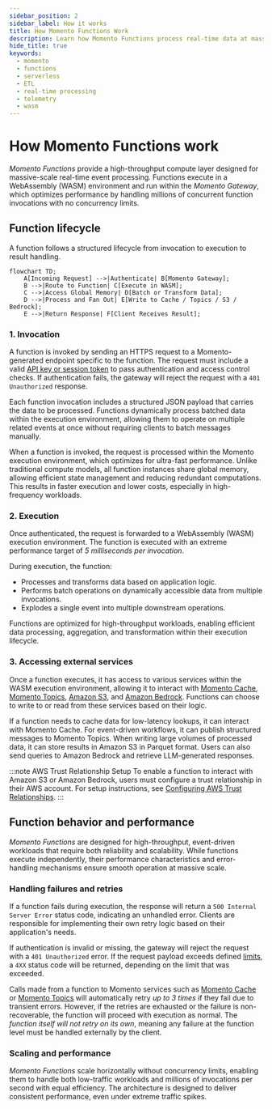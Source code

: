 ```yaml
---
sidebar_position: 2
sidebar_label: How it works
title: How Momento Functions Work
description: Learn how Momento Functions process real-time data at massive scale with high-performance execution.
hide_title: true
keywords:
  - momento
  - functions
  - serverless
  - ETL
  - real-time processing
  - telemetry
  - wasm
---
```


# How Momento Functions work

*Momento Functions* provide a high-throughput compute layer designed for massive-scale real-time event processing. Functions execute in a WebAssembly (WASM) environment and run within the *Momento Gateway*, which optimizes performance by handling millions of concurrent function invocations with no concurrency limits.

## Function lifecycle

A function follows a structured lifecycle from invocation to execution to result handling.

```mermaid
flowchart TD;
    A[Incoming Request] -->|Authenticate| B[Momento Gateway];
    B -->|Route to Function| C[Execute in WASM];
    C -->|Access Global Memory| D[Batch or Transform Data];
    D -->|Process and Fan Out| E[Write to Cache / Topics / S3 / Bedrock];
    E -->|Return Response| F[Client Receives Result];
```

### 1. Invocation
A function is invoked by sending an HTTPS request to a Momento-generated endpoint specific to the function. The request must include a valid [API key or session token](/functions/authentication/authentication-methods) to pass authentication and access control checks. If authentication fails, the gateway will reject the request with a `401 Unauthorized` response.

Each function invocation includes a structured JSON payload that carries the data to be processed. Functions dynamically process batched data within the execution environment, allowing them to operate on multiple related events at once without requiring clients to batch messages manually.

When a function is invoked, the request is processed within the Momento execution environment, which optimizes for ultra-fast performance. Unlike traditional compute models, all function instances share global memory, allowing efficient state management and reducing redundant computations. This results in faster execution and lower costs, especially in high-frequency workloads.

### 2. Execution
Once authenticated, the request is forwarded to a WebAssembly (WASM) execution environment. The function is executed with an extreme performance target of *5 milliseconds per invocation*.

During execution, the function:
- Processes and transforms data based on application logic.
- Performs batch operations on dynamically accessible data from multiple invocations.
- Explodes a single event into multiple downstream operations.

Functions are optimized for high-throughput workloads, enabling efficient data processing, aggregation, and transformation within their execution lifecycle.

### 3. Accessing external services
Once a function executes, it has access to various services within the WASM execution environment, allowing it to interact with [Momento Cache](/cache), [Momento Topics](/topics), [Amazon S3](/functions/integrations/amazon-s3), and [Amazon Bedrock](/functions/integrations/amazon-bedrock). Functions can choose to write to or read from these services based on their logic.

If a function needs to cache data for low-latency lookups, it can interact with Momento Cache. For event-driven workflows, it can publish structured messages to Momento Topics. When writing large volumes of processed data, it can store results in Amazon S3 in Parquet format. Users can also send queries to Amazon Bedrock and retrieve LLM-generated responses.

:::note AWS Trust Relationship Setup
To enable a function to interact with Amazon S3 or Amazon Bedrock, users must configure a trust relationship in their AWS account. For setup instructions, see [Configuring AWS Trust Relationships](/functions/authentication/aws-role-delegation).
:::

## Function behavior and performance
*Momento Functions* are designed for high-throughput, event-driven workloads that require both reliability and scalability. While functions execute independently, their performance characteristics and error-handling mechanisms ensure smooth operation at massive scale.

### Handling failures and retries
If a function fails during execution, the response will return a `500 Internal Server Error` status code, indicating an unhandled error. Clients are responsible for implementing their own retry logic based on their application's needs.

If authentication is invalid or missing, the gateway will reject the request with a `401 Unauthorized` error. If the request payload exceeds defined [limits](/functions/limits), a `4XX` status code will be returned, depending on the limit that was exceeded.

Calls made from a function to Momento services such as [Momento Cache](/cache) or [Momento Topics](/topics) will automatically retry *up to 3 times* if they fail due to transient errors. However, if the retries are exhausted or the failure is non-recoverable, the function will proceed with execution as normal. The *function itself will not retry on its own*, meaning any failure at the function level must be handled externally by the client.

### Scaling and performance
*Momento Functions* scale horizontally without concurrency limits, enabling them to handle both low-traffic workloads and millions of invocations per second with equal efficiency. The architecture is designed to deliver consistent performance, even under extreme traffic spikes.
